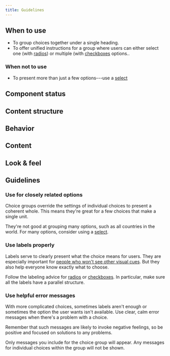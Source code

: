 ```yaml
---
title: Guidelines
---
```


<ReactExample name="ChoiceGroup" />

## When to use

- To group choices together under a single heading.
- To offer unified instructions for a group
  where users can either select one (with [radios](/components/input/radio/))
  or multiple (with [checkboxes](/components/input/checkbox/) options..

### When not to use

- To present more than just a few options---use a [select](/components/input/select/)

## Component status

<ComponentStatus component="ChoiceGroup" />

## Content structure

<FigmaFile
  file="4QJZqvBvRrLu6t9mwObCkA"
  node="0%3A216"
  alt="Label: presents a clear opening statement to help users pick; choices: choices to pick from -- usually Radio or Checkbox, depending on if users should pick one or more options; error message: helps users through the problem to a solution."
/>

## Behavior

###

## Content

###

## Look & feel

###

## Guidelines

### Use for closely related options       

Choice groups override the settings of individual choices to present a coherent whole.
This means they're great for a few choices that make a single unit.

They're not good at grouping many options,
such as all countries in the world.
For many options, consider using a [select](/components/select/).

### Use labels properly

Labels serve to clearly present what the choice means for users.
They are especially important for [people who won't see other visual cues](/foundation/accessibility/).
But they also help everyone know exactly what to choose.

Follow the labeling advice for [radios](/components/radio/#use-parallel-labels)
or [checkboxes](/components/checkbox/#write-positive-labels).
In particular, make sure all the labels have a parallel structure.

### Use helpful error messages

With more complicated choices,
sometimes labels aren't enough
or sometimes the option the user wants isn't available.
Use clear, calm error messages when there's a problem with a choice.

Remember that such messages are likely to invoke negative feelings,
so be positive and focused on solutions to any problems.

Only messages you include for the choice group will appear. Any messages for individual choices within the group will not be shown.

<ReactExample name="ChoiceGroup error" />

